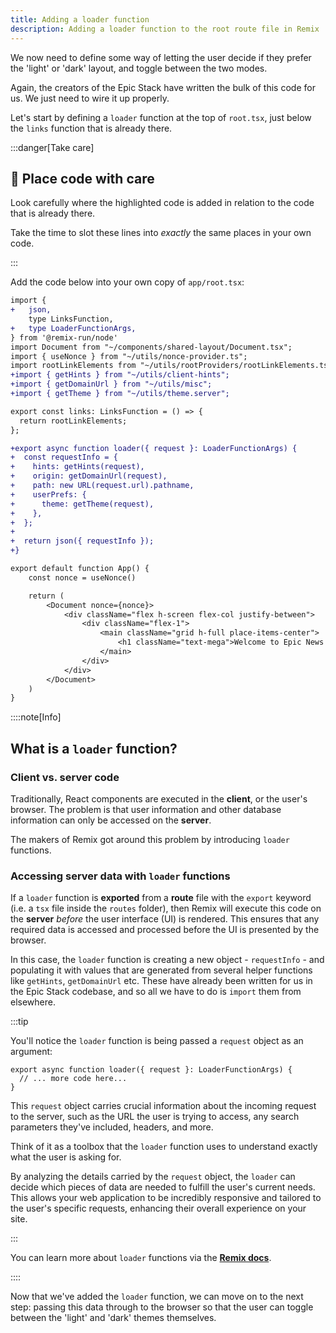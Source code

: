 ```yaml
---
title: Adding a loader function
description: Adding a loader function to the root route file in Remix
---
```


We now need to define some way of letting the user decide if they prefer the 'light' or 'dark' layout, and toggle between the two modes.

Again, the creators of the Epic Stack have written the bulk of this code for us. We just need to wire it up properly.

Let's start by defining a `loader` function at the top of `root.tsx`, just below the `links` function that is already there.

:::danger[Take care]

## 🧐 Place code **with care**

Look carefully where the highlighted code is added in relation to the code that is already there.

Take the time to slot these lines into _exactly_ the same places in your own code.

:::

Add the code below into your own copy of `app/root.tsx`:

```diff lang="tsx" title="app/root.tsx" collapse={30-44}
import {
+	json,
	type LinksFunction,
+	type LoaderFunctionArgs,
} from '@remix-run/node'
import Document from "~/components/shared-layout/Document.tsx";
import { useNonce } from "~/utils/nonce-provider.ts";
import rootLinkElements from "~/utils/rootProviders/rootLinkElements.ts";
+import { getHints } from "~/utils/client-hints";
+import { getDomainUrl } from "~/utils/misc";
+import { getTheme } from "~/utils/theme.server";

export const links: LinksFunction = () => {
  return rootLinkElements;
};

+export async function loader({ request }: LoaderFunctionArgs) {
+  const requestInfo = {
+    hints: getHints(request),
+    origin: getDomainUrl(request),
+    path: new URL(request.url).pathname,
+    userPrefs: {
+      theme: getTheme(request),
+    },
+  };
+
+  return json({ requestInfo });
+}

export default function App() {
	const nonce = useNonce()

	return (
		<Document nonce={nonce}>
			<div className="flex h-screen flex-col justify-between">
				<div className="flex-1">
					<main className="grid h-full place-items-center">
						<h1 className="text-mega">Welcome to Epic News!</h1>
					</main>
				</div>
			</div>
		</Document>
	)
}
```

::::note[Info]

## What is a `loader` function?

### Client vs. server code

Traditionally, React components are executed in the **client**, or the user's browser. The problem is that user information and other database information can only be accessed on the **server**.

The makers of Remix got around this problem by introducing `loader` functions.

### Accessing server data with `loader` functions

If a `loader` function is **exported** from a **route** file with the `export` keyword (i.e. a `tsx` file inside the `routes` folder), then Remix will execute this code on the **server** _before_ the user interface (UI) is rendered. This ensures that any required data is accessed and processed before the UI is presented by the browser.

In this case, the `loader` function is creating a new object - `requestInfo` - and populating it with values that are generated from several helper functions like `getHints`, `getDomainUrl` etc. These have already been written for us in the Epic Stack codebase, and so all we have to do is `import` them from elsewhere.

:::tip

You'll notice the `loader` function is being passed a `request` object as an argument:

```tsx "{ request }"
export async function loader({ request }: LoaderFunctionArgs) {
  // ... more code here...
}
```

This `request` object carries crucial information about the incoming request to the server, such as the URL the user is trying to access, any search parameters they've included, headers, and more.

Think of it as a toolbox that the `loader` function uses to understand exactly what the user is asking for.

By analyzing the details carried by the `request` object, the `loader` can decide which pieces of data are needed to fulfill the user's current needs. This allows your web application to be incredibly responsive and tailored to the user's specific requests, enhancing their overall experience on your site.

:::

You can learn more about `loader` functions via the [**Remix docs**](https://remix.run/docs/en/main/route/loader).

::::

Now that we've added the `loader` function, we can move on to the next step: passing this data through to the browser so that the user can toggle between the 'light' and 'dark' themes themselves.
